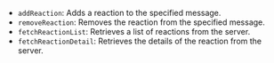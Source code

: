 <PlatformWrapper platform="flutter">

- `addReaction`: Adds a reaction to the specified message.
- `removeReaction`: Removes the reaction from the specified message.
- `fetchReactionList`: Retrieves a list of reactions from the server.
- `fetchReactionDetail`: Retrieves the details of the reaction from the server.

</PlatformWrapper>